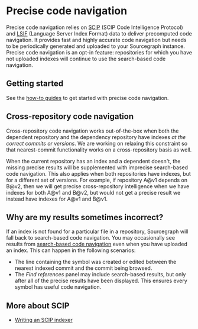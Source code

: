 # Precise code navigation

Precise code navigation relies on
[SCIP](https://github.com/sourcegraph/scip) (SCIP Code Intelligence Protocol) and
[LSIF](https://github.com/Microsoft/language-server-protocol/blob/master/indexFormat/specification.md)
(Language Server Index Format) data to deliver precomputed code navigation. It provides fast and highly accurate code navigation but needs to be periodically generated and uploaded to your Sourcegraph instance. Precise code navigation is an opt-in feature: repositories for which you have not uploaded indexes will continue to use the search-based code navigation.

## Getting started

See the [how-to guides](../how-to/index.md) to get started with precise code navigation.

## Cross-repository code navigation

Cross-repository code navigation works out-of-the-box when both the dependent repository and the dependency repository have indexes _at the correct commits or versions_.
We are working on relaxing this constraint so that nearest-commit functionality works on a cross-repository basis as well.

When the current repository has an index and a dependent doesn't,
the missing precise results will be supplemented with imprecise search-based code navigation.
This also applies when both repositories have indexes, but for a different set of versions.
For example, if repository A@v1 depends on B@v2,
then we will get precise cross-repository intelligence when we have indexes for both A@v1 and B@v2,
but would not get a precise result we instead have indexes for A@v1 and B@v1.

## Why are my results sometimes incorrect?

If an index is not found for a particular file in a repository, Sourcegraph will fall back to search-based code navigation.
You may occasionally see results from [search-based code navigation](search_based_code_navigation.md) even when you have uploaded an index.
This can happen in the following scenarios:

- The line containing the symbol was created or edited between the nearest indexed commit and the commit being browsed.
- The _Find references_ panel may include search-based results, but only after all of the precise results have been displayed. This ensures every symbol has useful code navigation.

## More about SCIP

- [Writing an SCIP indexer](writing_an_indexer.md)

